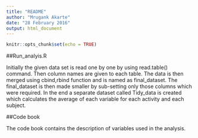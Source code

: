---
title: "README"
author: "Mrugank Akarte"
date: "28 February 2016"
output: html_document
---

```{r setup, include=FALSE}
knitr::opts_chunk$set(echo = TRUE)
```

##Run_analyis.R

Initially the given data set is read one by one by using read.table() command. Then column names are given to each table.
The data is then merged using cbind,rbind function and is named as final_dataset. The final_dataset is then made smaller by sub-setting only those columns which were required.
In the end a separate dataset called Tidy_data is created which calculates the average of each variable for each activity and each subject.

##Code book

The code book contains the description of variables used in the analysis.